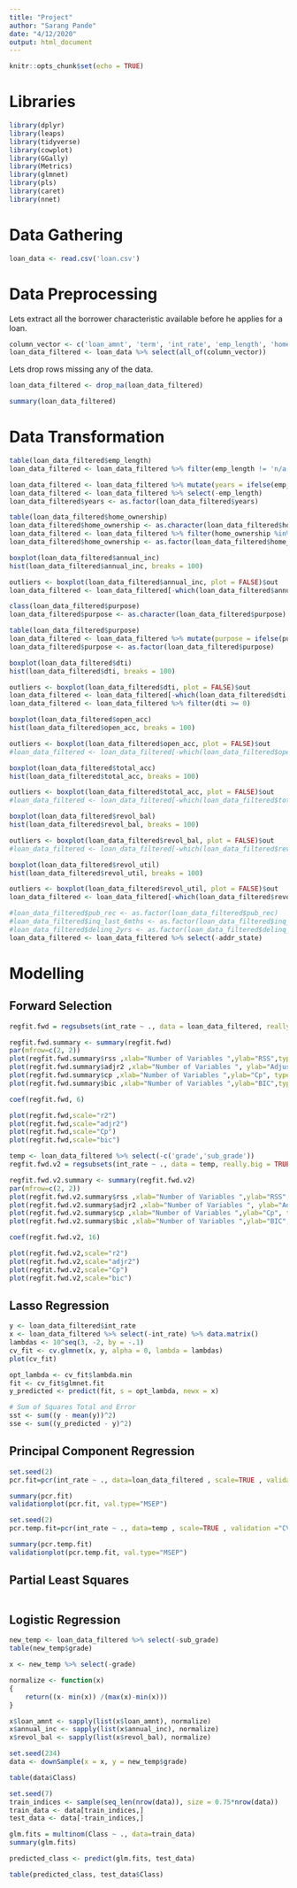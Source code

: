 ```yaml
---
title: "Project"
author: "Sarang Pande"
date: "4/12/2020"
output: html_document
---
```


```r
knitr::opts_chunk$set(echo = TRUE)
```

# Libraries

```r
library(dplyr)
library(leaps)
library(tidyverse)
library(cowplot)
library(GGally)
library(Metrics)
library(glmnet)
library(pls)
library(caret)
library(nnet)
```

# Data Gathering

```r
loan_data <- read.csv('loan.csv')
```

# Data Preprocessing

Lets extract all the borrower characteristic available before he applies for a loan. 

```r
column_vector <- c('loan_amnt', 'term', 'int_rate', 'emp_length', 'home_ownership', 'annual_inc', 'verification_status', 'purpose', 'addr_state', 'dti', 'open_acc', 'total_acc', 'grade', 'sub_grade', 'delinq_2yrs', 'inq_last_6mths', 'pub_rec', 'revol_bal', 'revol_util')
loan_data_filtered <- loan_data %>% select(all_of(column_vector))
```

Lets drop rows missing any of the data.

```r
loan_data_filtered <- drop_na(loan_data_filtered)
```

```r
summary(loan_data_filtered)
```

# Data Transformation

```r
table(loan_data_filtered$emp_length)
loan_data_filtered <- loan_data_filtered %>% filter(emp_length != 'n/a')
```

```r
loan_data_filtered <- loan_data_filtered %>% mutate(years = ifelse(emp_length ==  "< 1 year", 0, ifelse(emp_length ==  "1 year", 1, ifelse(emp_length ==  "2 years", 2, ifelse(emp_length ==  "3 years", 3, ifelse(emp_length ==  "4 years", 4, ifelse(emp_length ==  "5 years", 5, ifelse(emp_length ==  "6 years", 6, ifelse(emp_length ==  "7 years", 7, ifelse(emp_length ==  "8 years", 8, ifelse(emp_length ==  "9 years", 9, 10)))))))))))
loan_data_filtered <- loan_data_filtered %>% select(-emp_length)
loan_data_filtered$years <- as.factor(loan_data_filtered$years)
```

```r
table(loan_data_filtered$home_ownership)
loan_data_filtered$home_ownership <- as.character(loan_data_filtered$home_ownership)
loan_data_filtered <- loan_data_filtered %>% filter(home_ownership %in% c('MORTGAGE', 'OWN', 'RENT'))
loan_data_filtered$home_ownership <- as.factor(loan_data_filtered$home_ownership)
```

```r
boxplot(loan_data_filtered$annual_inc)
hist(loan_data_filtered$annual_inc, breaks = 100)
```

```r
outliers <- boxplot(loan_data_filtered$annual_inc, plot = FALSE)$out
loan_data_filtered <- loan_data_filtered[-which(loan_data_filtered$annual_inc %in% outliers),]
```

```r
class(loan_data_filtered$purpose)
loan_data_filtered$purpose <- as.character(loan_data_filtered$purpose)
```

```r
table(loan_data_filtered$purpose)
loan_data_filtered <- loan_data_filtered %>% mutate(purpose = ifelse(purpose %in% c('educational', 'house', 'vacation', 'wedding', 'renewable_energy', 'moving'), 'other', purpose))
loan_data_filtered$purpose <- as.factor(loan_data_filtered$purpose)
```

```r
boxplot(loan_data_filtered$dti)
hist(loan_data_filtered$dti, breaks = 100)
```

```r
outliers <- boxplot(loan_data_filtered$dti, plot = FALSE)$out
loan_data_filtered <- loan_data_filtered[-which(loan_data_filtered$dti %in% outliers),]
loan_data_filtered <- loan_data_filtered %>% filter(dti >= 0)
```

```r
boxplot(loan_data_filtered$open_acc)
hist(loan_data_filtered$open_acc, breaks = 100)
```

```r
outliers <- boxplot(loan_data_filtered$open_acc, plot = FALSE)$out
#loan_data_filtered <- loan_data_filtered[-which(loan_data_filtered$open_acc %in% outliers),]
```

```r
boxplot(loan_data_filtered$total_acc)
hist(loan_data_filtered$total_acc, breaks = 100)
```

```r
outliers <- boxplot(loan_data_filtered$total_acc, plot = FALSE)$out
#loan_data_filtered <- loan_data_filtered[-which(loan_data_filtered$total_acc %in% outliers),]
```

```r
boxplot(loan_data_filtered$revol_bal)
hist(loan_data_filtered$revol_bal, breaks = 100)
```

```r
outliers <- boxplot(loan_data_filtered$revol_bal, plot = FALSE)$out
#loan_data_filtered <- loan_data_filtered[-which(loan_data_filtered$revol_bal %in% outliers),]
```

```r
boxplot(loan_data_filtered$revol_util)
hist(loan_data_filtered$revol_util, breaks = 100)
```

```r
outliers <- boxplot(loan_data_filtered$revol_util, plot = FALSE)$out
loan_data_filtered <- loan_data_filtered[-which(loan_data_filtered$revol_util %in% outliers),]
```

```r
#loan_data_filtered$pub_rec <- as.factor(loan_data_filtered$pub_rec)
#loan_data_filtered$inq_last_6mths <- as.factor(loan_data_filtered$inq_last_6mths)
#loan_data_filtered$delinq_2yrs <- as.factor(loan_data_filtered$delinq_2yrs)
loan_data_filtered <- loan_data_filtered %>% select(-addr_state)
```

# Modelling

## Forward Selection

```r
regfit.fwd = regsubsets(int_rate ~ ., data = loan_data_filtered, really.big = TRUE, method ="forward", nvmax = 30)
```

```r
regfit.fwd.summary <- summary(regfit.fwd)
par(mfrow=c(2, 2))
plot(regfit.fwd.summary$rss ,xlab="Number of Variables ",ylab="RSS",type="l") 
plot(regfit.fwd.summary$adjr2 ,xlab="Number of Variables ", ylab="Adjusted RSq",type="l")
plot(regfit.fwd.summary$cp ,xlab="Number of Variables ",ylab="Cp", type='l')
plot(regfit.fwd.summary$bic ,xlab="Number of Variables ",ylab="BIC",type='l')
```

```r
coef(regfit.fwd, 6)
```

```r
plot(regfit.fwd,scale="r2")
plot(regfit.fwd,scale="adjr2")
plot(regfit.fwd,scale="Cp")
plot(regfit.fwd,scale="bic")
```

```r
temp <- loan_data_filtered %>% select(-c('grade','sub_grade'))
regfit.fwd.v2 = regsubsets(int_rate ~ ., data = temp, really.big = TRUE, method ="forward", nvmax = 40)
```

```r
regfit.fwd.v2.summary <- summary(regfit.fwd.v2)
par(mfrow=c(2, 2))
plot(regfit.fwd.v2.summary$rss ,xlab="Number of Variables ",ylab="RSS",type="l") 
plot(regfit.fwd.v2.summary$adjr2 ,xlab="Number of Variables ", ylab="Adjusted RSq",type="l")
plot(regfit.fwd.v2.summary$cp ,xlab="Number of Variables ",ylab="Cp", type='l')
plot(regfit.fwd.v2.summary$bic ,xlab="Number of Variables ",ylab="BIC",type='l')
```

```r
coef(regfit.fwd.v2, 16)
```

```r
plot(regfit.fwd.v2,scale="r2")
plot(regfit.fwd.v2,scale="adjr2")
plot(regfit.fwd.v2,scale="Cp")
plot(regfit.fwd.v2,scale="bic")
```

## Lasso Regression

```r
y <- loan_data_filtered$int_rate
x <- loan_data_filtered %>% select(-int_rate) %>% data.matrix()
lambdas <- 10^seq(3, -2, by = -.1)
cv_fit <- cv.glmnet(x, y, alpha = 0, lambda = lambdas)
plot(cv_fit)
```

```r
opt_lambda <- cv_fit$lambda.min
fit <- cv_fit$glmnet.fit
y_predicted <- predict(fit, s = opt_lambda, newx = x)

# Sum of Squares Total and Error
sst <- sum((y - mean(y))^2)
sse <- sum((y_predicted - y)^2)
```

## Principal Component Regression

```r
set.seed(2)
pcr.fit=pcr(int_rate ~ ., data=loan_data_filtered , scale=TRUE , validation ="CV")
```

```r
summary(pcr.fit)
validationplot(pcr.fit, val.type="MSEP")
```

```r
set.seed(2)
pcr.temp.fit=pcr(int_rate ~ ., data=temp , scale=TRUE , validation ="CV")
```

```r
summary(pcr.temp.fit)
validationplot(pcr.temp.fit, val.type="MSEP")
```

## Partial Least Squares

```r
```

## Logistic Regression

```r
new_temp <- loan_data_filtered %>% select(-sub_grade)
table(new_temp$grade)
```

```r
x <- new_temp %>% select(-grade)

```

```r
normalize <- function(x)
{
    return((x- min(x)) /(max(x)-min(x)))
}

x$loan_amnt <- sapply(list(x$loan_amnt), normalize)
x$annual_inc <- sapply(list(x$annual_inc), normalize)
x$revol_bal <- sapply(list(x$revol_bal), normalize)

```

```r
set.seed(234)
data <- downSample(x = x, y = new_temp$grade)
```

```r
table(data$Class)
```

```r
set.seed(7)
train_indices <- sample(seq_len(nrow(data)), size = 0.75*nrow(data))
train_data <- data[train_indices,]
test_data <- data[-train_indices,]
```

```r
glm.fits = multinom(Class ~ ., data=train_data)
summary(glm.fits)
```

```r
predicted_class <- predict(glm.fits, test_data)
```

```r
table(predicted_class, test_data$Class)
```